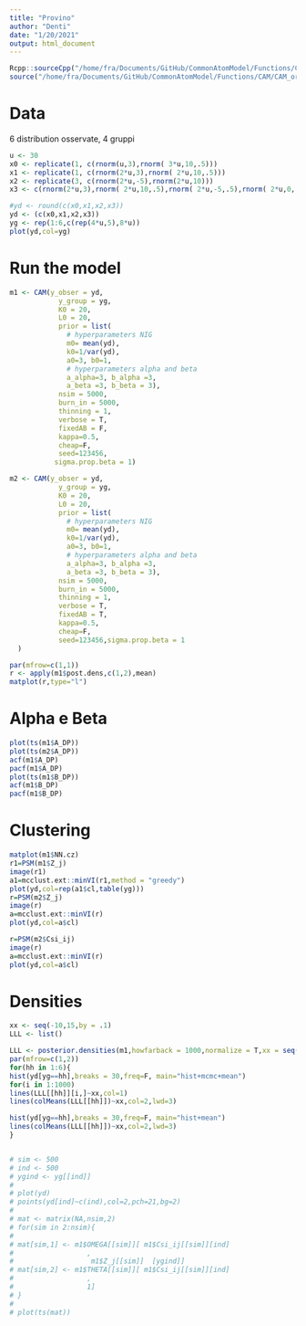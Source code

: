 ```yaml
---
title: "Provino"
author: "Denti"
date: "1/20/2021"
output: html_document
---
```


```r
Rcpp::sourceCpp("/home/fra/Documents/GitHub/CommonAtomModel/Functions/CAM/CAM.cpp")
source("/home/fra/Documents/GitHub/CommonAtomModel/Functions/CAM/CAM_ord.R")
```

# Data

6 distribution osservate, 4 gruppi

```r
u <- 30
x0 <- replicate(1, c(rnorm(u,3),rnorm( 3*u,10,.5)))
x1 <- replicate(1, c(rnorm(2*u,3),rnorm( 2*u,10,.5)))
x2 <- replicate(3, c(rnorm(2*u,-5),rnorm(2*u,10)))
x3 <- c(rnorm(2*u,3),rnorm( 2*u,10,.5),rnorm( 2*u,-5,.5),rnorm( 2*u,0,.5))

#yd <- round(c(x0,x1,x2,x3))
yd <- (c(x0,x1,x2,x3))
yg <- rep(1:6,c(rep(4*u,5),8*u))
plot(yd,col=yg)
```

# Run the model

```r
m1 <- CAM(y_obser = yd,
            y_group = yg,
            K0 = 20,
            L0 = 20,
            prior = list(
              # hyperparameters NIG
              m0= mean(yd), 
              k0=1/var(yd), 
              a0=3, b0=1,
              # hyperparameters alpha and beta
              a_alpha=3, b_alpha =3,
              a_beta =3, b_beta = 3),
            nsim = 5000,
            burn_in = 5000,
            thinning = 1,
            verbose = T,
            fixedAB = F,
            kappa=0.5,
            cheap=F,
            seed=123456,
           sigma.prop.beta = 1)

m2 <- CAM(y_obser = yd,
            y_group = yg,
            K0 = 20,
            L0 = 20,
            prior = list(
              # hyperparameters NIG
              m0= mean(yd), 
              k0=1/var(yd), 
              a0=3, b0=1,
              # hyperparameters alpha and beta
              a_alpha=3, b_alpha =3,
              a_beta =3, b_beta = 3),
            nsim = 5000,
            burn_in = 5000,
            thinning = 1,
            verbose = T,
            fixedAB = T,
            kappa=0.5,
            cheap=F,
            seed=123456,sigma.prop.beta = 1
  )
```


```r
par(mfrow=c(1,1))
r <- apply(m1$post.dens,c(1,2),mean)
matplot(r,type="l")

```


# Alpha e Beta

```r
plot(ts(m1$A_DP)) 
plot(ts(m2$A_DP)) 
acf(m1$A_DP)
pacf(m1$A_DP)
plot(ts(m1$B_DP))  
acf(m1$B_DP)
pacf(m1$B_DP)
```

# Clustering

```r
matplot(m1$NN.cz)
r1=PSM(m1$Z_j)
image(r1)
a1=mcclust.ext::minVI(r1,method = "greedy")
plot(yd,col=rep(a1$cl,table(yg)))
r=PSM(m2$Z_j)
image(r)
a=mcclust.ext::minVI(r)
plot(yd,col=a$cl)

r=PSM(m2$Csi_ij)
image(r)
a=mcclust.ext::minVI(r)
plot(yd,col=a$cl)
```

# Densities

```r
xx <- seq(-10,15,by = .1)
LLL <- list()

LLL <- posterior.densities(m1,howfarback = 1000,normalize = T,xx = seq(-10,15,by = .10))
par(mfrow=c(1,2))
for(hh in 1:6){
hist(yd[yg==hh],breaks = 30,freq=F, main="hist+mcmc+mean")
for(i in 1:1000)
lines(LLL[[hh]][i,]~xx,col=1)
lines(colMeans(LLL[[hh]])~xx,col=2,lwd=3)

hist(yd[yg==hh],breaks = 30,freq=F, main="hist+mean")
lines(colMeans(LLL[[hh]])~xx,col=2,lwd=3)
}


# sim <- 500
# ind <- 500
# ygind <- yg[[ind]]
# 
# plot(yd)
# points(yd[ind]~c(ind),col=2,pch=21,bg=2)
# 
# mat <- matrix(NA,nsim,2)
# for(sim in 2:nsim){
# 
# mat[sim,1] <- m1$OMEGA[[sim]][ m1$Csi_ij[[sim]][ind] 
#                  ,
#                   m1$Z_j[[sim]]  [ygind]]
# mat[sim,2] <- m1$THETA[[sim]][ m1$Csi_ij[[sim]][ind] 
#                  ,
#                  1]
# }
# 
# plot(ts(mat))




```

